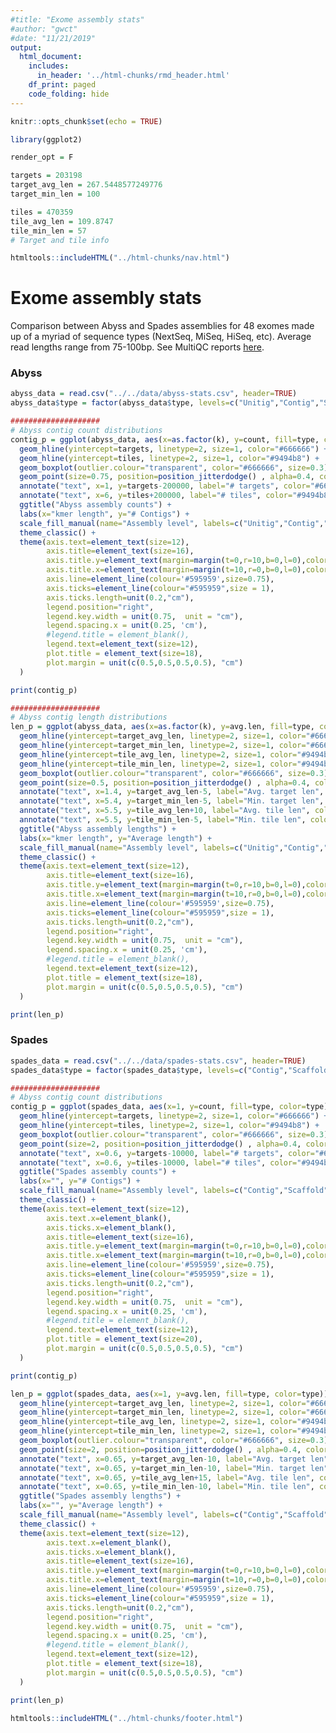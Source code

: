 ```yaml
---
#title: "Exome assembly stats"
#author: "gwct"
#date: "11/21/2019"
output: 
  html_document:
    includes:
      in_header: '../html-chunks/rmd_header.html'
    df_print: paged
    code_folding: hide
---
```


```r
knitr::opts_chunk$set(echo = TRUE)

library(ggplot2)

render_opt = F

targets = 203198
target_avg_len = 267.5448577249776
target_min_len = 100

tiles = 470359
tile_avg_len = 109.8747
tile_min_len = 57
# Target and tile info

htmltools::includeHTML("../html-chunks/nav.html")

```

# Exome assembly stats

Comparison between Abyss and Spades assemblies for 48 exomes made up of a myriad of sequence types (NextSeq, MiSeq, HiSeq, etc). Average read lengths range from 75-100bp. See MultiQC reports [here](summary_48.html).

### Abyss

```r
abyss_data = read.csv("../../data/abyss-stats.csv", header=TRUE)
abyss_data$type = factor(abyss_data$type, levels=c("Unitig","Contig","Scaffold"), ordered=TRUE)

####################
# Abyss contig count distributions
contig_p = ggplot(abyss_data, aes(x=as.factor(k), y=count, fill=type, color=type)) +
  geom_hline(yintercept=targets, linetype=2, size=1, color="#666666") +
  geom_hline(yintercept=tiles, linetype=2, size=1, color="#9494b8") +
  geom_boxplot(outlier.colour="transparent", color="#666666", size=0.3) +
  geom_point(size=0.75, position=position_jitterdodge() , alpha=0.4, color="#999999") +
  annotate("text", x=1, y=targets-200000, label="# targets", color="#666666", size=4) +
  annotate("text", x=6, y=tiles+200000, label="# tiles", color="#9494b8", size=4) +
  ggtitle("Abyss assembly counts") +
  labs(x="kmer length", y="# Contigs") +
  scale_fill_manual(name="Assembly level", labels=c("Unitig","Contig","Scaffold"), values=c("#5c88da","#ffcd00","#cc1c00")) +
  theme_classic() +
  theme(axis.text=element_text(size=12), 
        axis.title=element_text(size=16), 
        axis.title.y=element_text(margin=margin(t=0,r=10,b=0,l=0),color="black"), 
        axis.title.x=element_text(margin=margin(t=10,r=0,b=0,l=0),color="black"),
        axis.line=element_line(colour='#595959',size=0.75),
        axis.ticks=element_line(colour="#595959",size = 1),
        axis.ticks.length=unit(0.2,"cm"),
        legend.position="right",
        legend.key.width = unit(0.75,  unit = "cm"),
        legend.spacing.x = unit(0.25, 'cm'),
        #legend.title = element_blank(),
        legend.text=element_text(size=12),
        plot.title = element_text(size=18),
        plot.margin = unit(c(0.5,0.5,0.5,0.5), "cm")
  )

print(contig_p)
```

```r
####################
# Abyss contig length distributions
len_p = ggplot(abyss_data, aes(x=as.factor(k), y=avg.len, fill=type, color=type)) +
  geom_hline(yintercept=target_avg_len, linetype=2, size=1, color="#666666") +
  geom_hline(yintercept=target_min_len, linetype=2, size=1, color="#666666") +
  geom_hline(yintercept=tile_avg_len, linetype=2, size=1, color="#9494b8") +
  geom_hline(yintercept=tile_min_len, linetype=2, size=1, color="#9494b8") +
  geom_boxplot(outlier.colour="transparent", color="#666666", size=0.3) +
  geom_point(size=0.5, position=position_jitterdodge() , alpha=0.4, color="#999999") +
  annotate("text", x=1.4, y=target_avg_len-5, label="Avg. target len", color="#666666", size=4) +
  annotate("text", x=5.4, y=target_min_len-5, label="Min. target len", color="#666666", size=4) +
  annotate("text", x=5.5, y=tile_avg_len+10, label="Avg. tile len", color="#9494b8", size=4) +
  annotate("text", x=5.5, y=tile_min_len-5, label="Min. tile len", color="#9494b8", size=4) +
  ggtitle("Abyss assembly lengths") +
  labs(x="kmer length", y="Average length") +
  scale_fill_manual(name="Assembly level", labels=c("Unitig","Contig","Scaffold"), values=c("#5c88da","#ffcd00","#cc1c00")) +
  theme_classic() +
  theme(axis.text=element_text(size=12), 
        axis.title=element_text(size=16), 
        axis.title.y=element_text(margin=margin(t=0,r=10,b=0,l=0),color="black"), 
        axis.title.x=element_text(margin=margin(t=10,r=0,b=0,l=0),color="black"),
        axis.line=element_line(colour='#595959',size=0.75),
        axis.ticks=element_line(colour="#595959",size = 1),
        axis.ticks.length=unit(0.2,"cm"),
        legend.position="right",
        legend.key.width = unit(0.75,  unit = "cm"),
        legend.spacing.x = unit(0.25, 'cm'),
        #legend.title = element_blank(),
        legend.text=element_text(size=12),
        plot.title = element_text(size=18),
        plot.margin = unit(c(0.5,0.5,0.5,0.5), "cm")
  )

print(len_p)
```

### Spades

```r
spades_data = read.csv("../../data/spades-stats.csv", header=TRUE)
spades_data$type = factor(spades_data$type, levels=c("Contig","Scaffold"), ordered=TRUE)

####################
# Abyss contig count distributions
contig_p = ggplot(spades_data, aes(x=1, y=count, fill=type, color=type)) +
  geom_hline(yintercept=targets, linetype=2, size=1, color="#666666") +
  geom_hline(yintercept=tiles, linetype=2, size=1, color="#9494b8") +
  geom_boxplot(outlier.colour="transparent", color="#666666", size=0.3) +
  geom_point(size=2, position=position_jitterdodge() , alpha=0.4, color="#999999") +
  annotate("text", x=0.6, y=targets-10000, label="# targets", color="#666666", size=4) +
  annotate("text", x=0.6, y=tiles-10000, label="# tiles", color="#9494b8", size=4) +
  ggtitle("Spades assembly counts") +
  labs(x="", y="# Contigs") +
  scale_fill_manual(name="Assembly level", labels=c("Contig","Scaffold"), values=c("#ffcd00","#cc1c00")) +
  theme_classic() +
  theme(axis.text=element_text(size=12),
        axis.text.x=element_blank(),
        axis.ticks.x=element_blank(),
        axis.title=element_text(size=16), 
        axis.title.y=element_text(margin=margin(t=0,r=10,b=0,l=0),color="black"), 
        axis.title.x=element_text(margin=margin(t=10,r=0,b=0,l=0),color="black"),
        axis.line=element_line(colour='#595959',size=0.75),
        axis.ticks=element_line(colour="#595959",size = 1),
        axis.ticks.length=unit(0.2,"cm"),
        legend.position="right",
        legend.key.width = unit(0.75,  unit = "cm"),
        legend.spacing.x = unit(0.25, 'cm'),
        #legend.title = element_blank(),
        legend.text=element_text(size=12),
        plot.title = element_text(size=20),
        plot.margin = unit(c(0.5,0.5,0.5,0.5), "cm")
  )

print(contig_p)
```

```r
len_p = ggplot(spades_data, aes(x=1, y=avg.len, fill=type, color=type)) +
  geom_hline(yintercept=target_avg_len, linetype=2, size=1, color="#666666") +
  geom_hline(yintercept=target_min_len, linetype=2, size=1, color="#666666") +
  geom_hline(yintercept=tile_avg_len, linetype=2, size=1, color="#9494b8") +
  geom_hline(yintercept=tile_min_len, linetype=2, size=1, color="#9494b8") +
  geom_boxplot(outlier.colour="transparent", color="#666666", size=0.3) +
  geom_point(size=2, position=position_jitterdodge() , alpha=0.4, color="#999999") +
  annotate("text", x=0.65, y=target_avg_len-10, label="Avg. target len", color="#666666", size=4) +
  annotate("text", x=0.65, y=target_min_len-10, label="Min. target len", color="#666666", size=4) +
  annotate("text", x=0.65, y=tile_avg_len+15, label="Avg. tile len", color="#9494b8", size=4) +
  annotate("text", x=0.65, y=tile_min_len-10, label="Min. tile len", color="#9494b8", size=4) +
  ggtitle("Spades assembly lengths") +
  labs(x="", y="Average length") +
  scale_fill_manual(name="Assembly level", labels=c("Contig","Scaffold"), values=c("#ffcd00","#cc1c00")) +
  theme_classic() +
  theme(axis.text=element_text(size=12), 
        axis.text.x=element_blank(),
        axis.ticks.x=element_blank(),
        axis.title=element_text(size=16), 
        axis.title.y=element_text(margin=margin(t=0,r=10,b=0,l=0),color="black"), 
        axis.title.x=element_text(margin=margin(t=10,r=0,b=0,l=0),color="black"),
        axis.line=element_line(colour='#595959',size=0.75),
        axis.ticks=element_line(colour="#595959",size = 1),
        axis.ticks.length=unit(0.2,"cm"),
        legend.position="right",
        legend.key.width = unit(0.75,  unit = "cm"),
        legend.spacing.x = unit(0.25, 'cm'),
        #legend.title = element_blank(),
        legend.text=element_text(size=12),
        plot.title = element_text(size=18),
        plot.margin = unit(c(0.5,0.5,0.5,0.5), "cm")
  )

print(len_p)
```


```r
htmltools::includeHTML("../html-chunks/footer.html")
```
